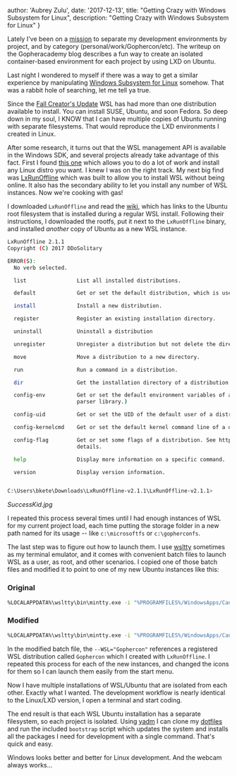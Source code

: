   author: 'Aubrey Zulu',
  date: '2017-12-13',
  title: "Getting Crazy with Windows Subsystem for Linux",
  description:
    "Getting Crazy with Windows Subsystem for Linux"
}


Lately I've been on a [mission](https://blog.gopheracademy.com/advent-2017/repeatable-isolated-dev-environments/) to separate my development environments by project, and by category (personal/work/Gophercon/etc). The writeup on the Gopheracademy blog describes a fun way to create an isolated container-based environment for each project by using LXD on Ubuntu.

Last night I wondered to myself if there was a way to get a similar experience by manipulating [Windows Subsystem for Linux](https://docs.microsoft.com/en-us/windows/wsl/faq) somehow. That was a rabbit hole of searching, let me tell ya true.

Since the [Fall Creator's Update](http://www.zdnet.com/article/windows-subsystem-for-linux-graduates-in-windows-10-fall-creators-update/) WSL has had more than one distribution available to install. You can install SUSE, Ubuntu, and soon Fedora. So deep down in my soul, I KNOW that I can have multiple copies of Ubuntu running with separate filesystems. That would reproduce the LXD environments I created in Linux.

After some research, it turns out that the WSL management API is available in the Windows SDK, and several projects already take advantage of this fact. First I found [this one](https://github.com/yuk7/WSL-DistroLauncher) which allows you to do a lot of work and install any Linux distro you want. I knew I was on the right track. My next big find was [LxRunOffline](https://github.com/DDoSolitary/LxRunOffline) which was built to allow you to install WSL without being online. It also has the secondary ability to let you install any number of WSL instances. Now we're cooking with gas!

I downloaded `LxRunOffline` and read the [wiki](https://github.com/DDoSolitary/LxRunOffline/wiki/Ubuntu), which has links to the Ubuntu root filesystem that is installed during a regular WSL install. Following their instructions, I downloaded the rootfs, put it next to the `LxRunOffline` binary, and installed _another_ copy of Ubuntu as a new WSL instance.

```bash
LxRunOffline 2.1.1
Copyright (C) 2017 DDoSolitary

ERROR(S):
  No verb selected.

  list                List all installed distributions.

  default             Get or set the default distribution, which is used by bash.exe.

  install             Install a new distribution.

  register            Register an existing installation directory.

  uninstall           Uninstall a distribution

  unregister          Unregister a distribution but not delete the directory containing it.

  move                Move a distribution to a new directory.

  run                 Run a command in a distribution.

  dir                 Get the installation directory of a distribution.

  config-env          Get or set the default environment variables of a distribution. (Currently unusable because of a problem of the command line
                      parser library.)

  config-uid          Get or set the UID of the default user of a distribution.

  config-kernelcmd    Get or set the default kernel command line of a distribution.

  config-flag         Get or set some flags of a distribution. See https://msdn.microsoft.com/en-us/library/windows/desktop/mt826872(v=vs.85).aspx for
                      details.

  help                Display more information on a specific command.

  version             Display version information.


C:\Users\bkete\Downloads\LxRunOffline-v2.1.1\LxRunOffline-v2.1.1>
```

_SuccessKid.jpg_

I repeated this process several times until I had enough instances of WSL for my current project load, each time putting the storage folder in a new path named for its usage -- like `c:\microsoftfs` or `c:\gopherconfs`.

The last step was to figure out how to launch them. I use [wsltty](https://github.com/mintty/wsltty) sometimes as my terminal emulator, and it comes with convenient batch files to launch WSL as a user, as root, and other scenarios. I copied one of those batch files and modified it to point to one of my new Ubuntu instances like this:

### Original

```bash
%LOCALAPPDATA%\wsltty\bin\mintty.exe -i "%PROGRAMFILES%/WindowsApps/CanonicalGroupLimited.UbuntuonWindows_1604.2017.922.0_x64__79rhkp1fndgsc/images/icon.ico" --WSL= -h err --configdir="%APPDATA%\wsltty"  -~
```

### Modified

```bash
%LOCALAPPDATA%\wsltty\bin\mintty.exe -i "%PROGRAMFILES%/WindowsApps/CanonicalGroupLimited.UbuntuonWindows_1604.2017.922.0_x64__79rhkp1fndgsc/images/icon.ico" --WSL="Gophercon" -h err --configdir="%APPDATA%\wsltty"  -~
```

In the modified batch file, the `--WSL="Gophercon"` references a registered WSL distribution called `Gophercon` which I created with `LxRunOffline`. I repeated this process for each of the new instances, and changed the icons for them so I can launch them easily from the start menu.

Now I have multiple installations of WSL/Ubuntu that are isolated from each other. Exactly what I wanted. The development workflow is nearly identical to the Linux/LXD version, I open a terminal and start coding.

The end result is that each WSL Ubuntu installation has a separate filesystem, so each project is isolated. Using [yadm](https://thelocehiliosan.github.io/yadm/) I can clone my [dotfiles](https://github.com/bketelsen/dotfiles) and run the included `bootstrap` script which updates the system and installs all the packages I need for development with a single command. That's quick and easy.

Windows looks better and better for Linux development. And the webcam always works...
